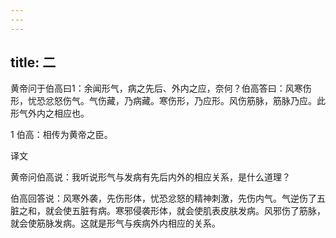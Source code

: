```yaml
---
---
---
```

title: 二
---




黄帝问于伯高曰1：余闻形气，病之先后、外内之应，奈何？伯高答曰：风寒伤形，忧恐忿怒伤气。气伤藏，乃病藏。寒伤形，乃应形。风伤筋脉，筋脉乃应。此形气外内之相应也。

1 伯高：相传为黄帝之臣。

译文

黄帝问伯高说：我听说形气与发病有先后内外的相应关系，是什么道理？

伯高回答说：风寒外袭，先伤形体，忧恐忿怒的精神刺激，先伤内气。气逆伤了五脏之和，就会使五脏有病。寒邪侵袭形体，就会使肌表皮肤发病。风邪伤了筋脉，就会使筋脉发病。这就是形气与疾病外内相应的关系。